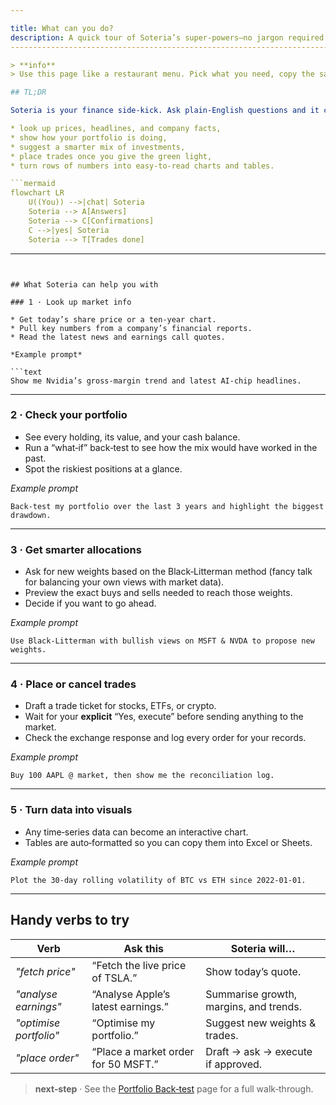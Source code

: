 ```yaml
---

title: What can you do?
description: A quick tour of Soteria’s super‑powers—no jargon required.
-----------------------------------------------------------------------

> **info**
> Use this page like a restaurant menu. Pick what you need, copy the sample prompt, and you’re off.

## TL;DR

Soteria is your finance side‑kick. Ask plain‑English questions and it can:

* look up prices, headlines, and company facts,
* show how your portfolio is doing,
* suggest a smarter mix of investments,
* place trades once you give the green light,
* turn rows of numbers into easy‑to‑read charts and tables.

```mermaid
flowchart LR
    U((You)) -->|chat| Soteria
    Soteria --> A[Answers]
    Soteria --> C[Confirmations]
    C -->|yes| Soteria
    Soteria --> T[Trades done]
```

---
```


## What Soteria can help you with

### 1 · Look up market info

* Get today’s share price or a ten‑year chart.
* Pull key numbers from a company’s financial reports.
* Read the latest news and earnings call quotes.

*Example prompt*

```text
Show me Nvidia’s gross‑margin trend and latest AI‑chip headlines.
```

---

### 2 · Check your portfolio

* See every holding, its value, and your cash balance.
* Run a “what‑if” back‑test to see how the mix would have worked in the past.
* Spot the riskiest positions at a glance.

*Example prompt*

```text
Back‑test my portfolio over the last 3 years and highlight the biggest drawdown.
```

---

### 3 · Get smarter allocations

* Ask for new weights based on the Black‑Litterman method (fancy talk for balancing your own views with market data).
* Preview the exact buys and sells needed to reach those weights.
* Decide if you want to go ahead.

*Example prompt*

```text
Use Black‑Litterman with bullish views on MSFT & NVDA to propose new weights.
```

---

### 4 · Place or cancel trades

* Draft a trade ticket for stocks, ETFs, or crypto.
* Wait for your **explicit** “Yes, execute” before sending anything to the market.
* Check the exchange response and log every order for your records.

*Example prompt*

```text
Buy 100 AAPL @ market, then show me the reconciliation log.
```

---

### 5 · Turn data into visuals

* Any time‑series data can become an interactive chart.
* Tables are auto‑formatted so you can copy them into Excel or Sheets.

*Example prompt*

```text
Plot the 30‑day rolling volatility of BTC vs ETH since 2022‑01‑01.
```

---

## Handy verbs to try

| Verb                   | Ask this                            | Soteria will…                          |
| ---------------------- | ----------------------------------- | -------------------------------------- |
| *"fetch price"*        | “Fetch the live price of TSLA.”     | Show today’s quote.                    |
| *"analyse earnings"*   | “Analyse Apple’s latest earnings.”  | Summarise growth, margins, and trends. |
| *"optimise portfolio"* | “Optimise my portfolio.”            | Suggest new weights & trades.          |
| *"place order"*        | “Place a market order for 50 MSFT.” | Draft → ask → execute if approved.     |

> **next‑step** · See the [Portfolio Back‑test](./portfolio-backtest) page for a full walk‑through.

